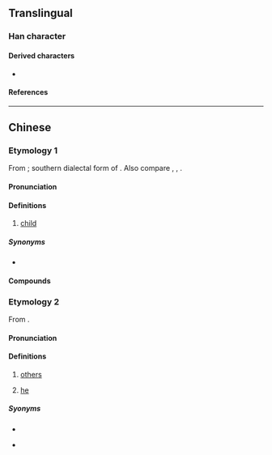 {{character info}}
==Translingual==

===Han character===
{{Han char|rn=9|rad=人|as=04|sn=6|four=27240|canj=OMVH|ids=⿰亻牙}}

====Derived characters====
* {{l|mul|[[𦭿]]}}

====References====
{{Han ref|kx=0096.121|hdz=10120.060|uh=4F22}}

----

==Chinese==
{{zh-forms}}

===Etymology 1===
From {{inh|zh|sit-pro|*m/s-ŋa-j||small; inferior; offspring}}; southern dialectal form of {{ltc-l|兒|child; son|id=1}}. Also compare {{cog|mkh-pro|*ŋa(i)k||baby}}, {{cog|mkh-ban-pro|*ŋaː||baby}}, {{cog|km|ង៉ា||infant; baby}}.

====Pronunciation====
{{zh-pron
|m=yá
|c=ngaa4
|j=nia1
|mc=
|oc=
|ma=
|cat=n
}}

====Definitions====
{{zh-hanzi}}

# {{lb|zh|dialectal}} [[child]]

=====Synonyms=====
* {{s|child}}
{{zh-dial-syn|小孩}}

====Compounds====
{{zh-der|伢子}}

===Etymology 2===
From {{zh-l|人家*}}.

====Pronunciation====
{{rfp|cmn|Xi’annese: nia21}}

====Definitions====
# {{lb|zh|Guanzhong|_|Mandarin|Jin}} [[others]]
# {{lb|zh|Wanrong|_|Mandarin}} [[he]]

=====Syonyms=====
* {{s|others}}
{{zh-dial-syn|別人}}
* {{s|he}}
{{zh-dial-syn|他}}